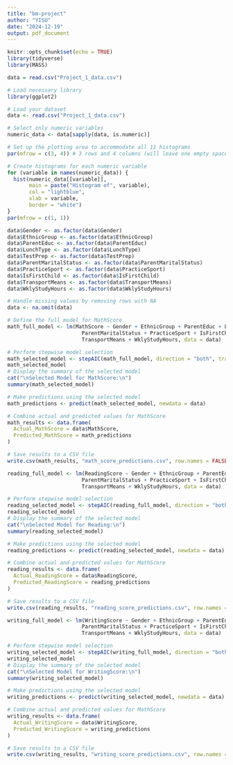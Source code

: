 ```yaml
---
title: "bm-project"
author: "YISU"
date: "2024-12-19"
output: pdf_document
---
```


```r
knitr::opts_chunk$set(echo = TRUE)
library(tidyverse)
library(MASS)
```


```r
data = read.csv("Project_1_data.csv")
```

```r
# Load necessary library
library(ggplot2)

# Load your dataset
data <- read.csv("Project_1_data.csv")

# Select only numeric variables
numeric_data <- data[sapply(data, is.numeric)]

# Set up the plotting area to accommodate all 11 histograms
par(mfrow = c(3, 4)) # 3 rows and 4 columns (will leave one empty space for 11 variables)

# Create histograms for each numeric variable
for (variable in names(numeric_data)) {
  hist(numeric_data[[variable]], 
       main = paste("Histogram of", variable), 
       col = "lightblue", 
       xlab = variable, 
       border = "white")
}
par(mfrow = c(1, 1))
```


```r
data$Gender <- as.factor(data$Gender)
data$EthnicGroup <- as.factor(data$EthnicGroup)
data$ParentEduc <- as.factor(data$ParentEduc)
data$LunchType <- as.factor(data$LunchType)
data$TestPrep <- as.factor(data$TestPrep)
data$ParentMaritalStatus <- as.factor(data$ParentMaritalStatus)
data$PracticeSport <- as.factor(data$PracticeSport)
data$IsFirstChild <- as.factor(data$IsFirstChild)
data$TransportMeans <- as.factor(data$TransportMeans)
data$WklyStudyHours <- as.factor(data$WklyStudyHours)

# Handle missing values by removing rows with NA
data <- na.omit(data)

# Define the full model for MathScore
math_full_model <- lm(MathScore ~ Gender + EthnicGroup + ParentEduc + LunchType + TestPrep +
                        ParentMaritalStatus + PracticeSport + IsFirstChild + NrSiblings +
                        TransportMeans + WklyStudyHours, data = data)

# Perform stepwise model selection
math_selected_model <- stepAIC(math_full_model, direction = "both", trace = FALSE)
math_selected_model
# Display the summary of the selected model
cat("\nSelected Model for MathScore:\n")
summary(math_selected_model)

# Make predictions using the selected model
math_predictions <- predict(math_selected_model, newdata = data)

# Combine actual and predicted values for MathScore
math_results <- data.frame(
  Actual_MathScore = data$MathScore,
  Predicted_MathScore = math_predictions
)

# Save results to a CSV file
write.csv(math_results, "math_score_predictions.csv", row.names = FALSE)
```


```r
reading_full_model <- lm(ReadingScore ~ Gender + EthnicGroup + ParentEduc + LunchType + TestPrep +
                        ParentMaritalStatus + PracticeSport + IsFirstChild + NrSiblings +
                        TransportMeans + WklyStudyHours, data = data)

# Perform stepwise model selection
reading_selected_model <- stepAIC(reading_full_model, direction = "both", trace = FALSE)
reading_selected_model
# Display the summary of the selected model
cat("\nSelected Model for Reading:\n")
summary(reading_selected_model)

# Make predictions using the selected model
reading_predictions <- predict(reading_selected_model, newdata = data)

# Combine actual and predicted values for MathScore
reading_results <- data.frame(
  Actual_ReadingScore = data$ReadingScore,
  Predicted_ReadingScore = reading_predictions
)

# Save results to a CSV file
write.csv(reading_results, "reading_score_predictions.csv", row.names = FALSE)
```

```r
writing_full_model <- lm(WritingScore ~ Gender + EthnicGroup + ParentEduc + LunchType + TestPrep +
                        ParentMaritalStatus + PracticeSport + IsFirstChild + NrSiblings +
                        TransportMeans + WklyStudyHours, data = data)

# Perform stepwise model selection
writing_selected_model <- stepAIC(writing_full_model, direction = "both", trace = FALSE)
writing_selected_model
# Display the summary of the selected model
cat("\nSelected Model for WritingScore:\n")
summary(writing_selected_model)

# Make predictions using the selected model
writing_predictions <- predict(writing_selected_model, newdata = data)

# Combine actual and predicted values for MathScore
writing_results <- data.frame(
  Actual_WritingScore = data$WritingScore,
  Predicted_WritingScore = writing_predictions
)

# Save results to a CSV file
write.csv(writing_results, "writing_score_predictions.csv", row.names = FALSE)
```